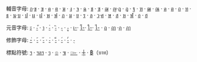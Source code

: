 輔音字母:	
[[ก]]·[[ข]] · [[ฃ]] · [[ค]] · [[ฅ]] · [[ฆ]] · [[ง]] · [[จ]] · [[ฉ]] · [[ช]] · [[ซ]] · [[ฌ]] · [[ญ]]·[[ฎ]] · [[ฏ]] · [[ฐ]] · [[ฑ]] · [[ฒ]] · [[ณ]] · [[ด]] · [[ต]] · [[ถ]] · [[ท]] · [[ธ]] · [[น]]·[[บ]] · [[ป]] · [[ผ]] · [[ฝ]] · [[พ]] · [[ฟ]] · [[ภ]] · [[ม]] · [[ย]] · [[ร]] · [[ล]] · [[ว]]·[[ศ]] · [[ษ]] · [[ส]] · [[ห]] · [[ฬ]] · [[อ]] · [[ฮ]]

元音字母:	
[[ะ]] · [[-ั]] · [[า]] · [[-ํ]] · [[-ิ]] · [[-ุ]] · [[-ู]] · [[เ-]]· [[โ-]]· [[ใ-]]· [[ไ-]] · [[ฤ]] · [[ฤๅ]] ·[[ฦ]] · [[ฦๅ]]

修飾字母:	
[[-่]] · [[-้]] · [[-๊]] · [[-๋]] · [[-็]] · [[-์]] · [[-๎]] · [[-ฺ]]

標點符號:	
[[ฯ]] · [[ฯลฯ]] · [[ๆ]] · [[๏]] · [[๚]] · [[๛]] · [[┼]] · [[฿]]（บาท）